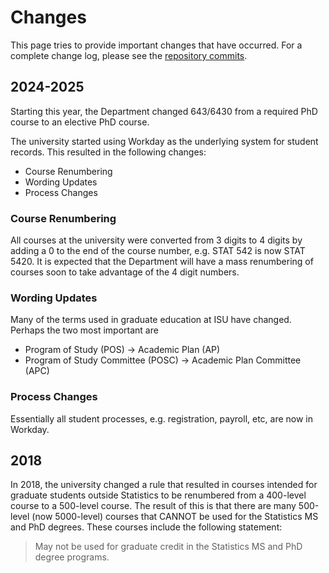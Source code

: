 # Changes

This page tries to provide important changes that have occurred. 
For a complete change log, please see the [repository commits](https://github.com/isustatistics/graduate_handbook/commits/main/). 

## 2024-2025

Starting this year, the Department changed 643/6430 from a required PhD course 
to an elective PhD course.

The university started using Workday as the underlying system for student 
records. 
This resulted in the following changes:

- Course Renumbering
- Wording Updates
- Process Changes


### Course Renumbering

All courses at the university were converted from 3 digits to 4 digits by 
adding a 0 to the end of the course number, e.g. STAT 542 is now STAT 5420. 
It is expected that the Department will have a mass renumbering of courses soon
to take advantage of the 4 digit numbers.

### Wording Updates

Many of the terms used in graduate education at ISU have changed. 
Perhaps the two most important are 

- Program of Study (POS) -> Academic Plan (AP)
- Program of Study Committee (POSC) -> Academic Plan Committee (APC)

### Process Changes

Essentially all student processes, e.g. registration, payroll, etc, 
are now in Workday. 

## 2018

In 2018, the university changed a rule that resulted in courses intended for
graduate students outside Statistics to be renumbered from a 400-level course
to a 500-level course. 
The result of this is that there are many 500-level (now 5000-level) courses
that CANNOT be used for the Statistics MS and PhD degrees.
These courses include the following statement:

> May not be used for graduate credit in the Statistics MS and PhD degree programs. 

